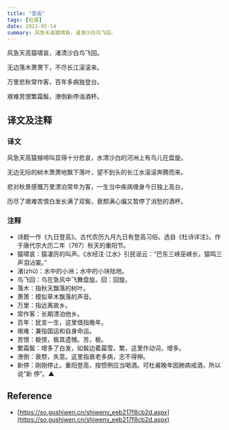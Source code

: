 ```yaml
---
title: "登高"
tags: [杜甫]
date: 2022-05-14
summary: 风急天高猿啸哀，渚清沙白鸟飞回。
---
```


风急天高猿啸哀，渚清沙白鸟飞回。

无边落木萧萧下，不尽长江滚滚来。

万里悲秋常作客，百年多病独登台。

艰难苦恨繁霜鬓，潦倒新停浊酒杯。

## 译文及注释

### 译文

风急天高猿猴啼叫显得十分悲哀，水清沙白的河洲上有鸟儿在盘旋。

无边无际的树木萧萧地飘下落叶，望不到头的长江水滚滚奔腾而来。 　

悲对秋景感慨万里漂泊常年为客，一生当中疾病缠身今日独上高台。 　

历尽了艰难苦恨白发长满了双鬓，衰颓满心偏又暂停了消愁的酒杯。

### 注释

- 诗题一作《九日登高》。古代农历九月九日有登高习俗。选自《杜诗详注》。作于唐代宗大历二年（767）秋天的重阳节。
- 猿啸哀：猿凄厉的叫声。《水经注·江水》引民谣云：“巴东三峡巫峡长，猿鸣三声泪沾裳。”
- 渚(zhǔ)：水中的小洲；水中的小块陆地。
- 鸟飞回：鸟在急风中飞舞盘旋。回：回旋。
- 落木：指秋天飘落的树叶。
- 萧萧：模拟草木飘落的声音。
- 万里：指远离故乡。
- 常作客：长期漂泊他乡。
- 百年：犹言一生，这里借指晚年。
- 艰难：兼指国运和自身命运。
- 苦恨：极恨，极其遗憾。苦，极。
- 繁霜鬓：增多了白发，如鬓边着霜雪。繁，这里作动词，增多。
- 潦倒：衰颓，失意。这里指衰老多病，志不得伸。
- 新停：刚刚停止。重阳登高，按惯例应当喝酒。可杜甫晚年因肺病戒酒，所以说“新
  停”。▲

## Reference

- [https://so.gushiwen.cn/shiwenv_eeb217f8cb2d.aspx](https://so.gushiwen.cn/shiwenv_eeb217f8cb2d.aspx)